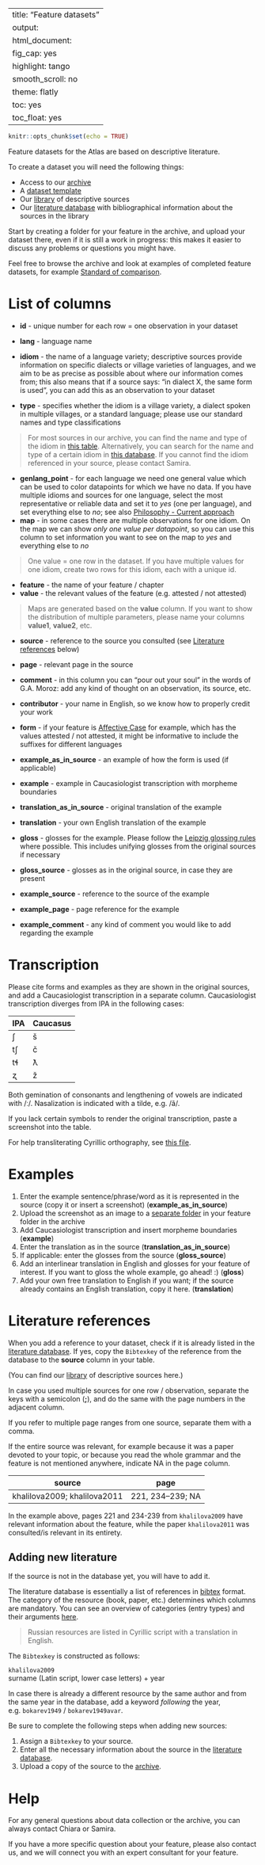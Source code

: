 
---
title: "Feature datasets"
output:
  html_document:
    fig_cap: yes
    highlight: tango
    smooth_scroll: no
    theme: flatly
    toc: yes
    toc_float: yes
---

```r
knitr::opts_chunk$set(echo = TRUE)
```

Feature datasets for the Atlas are based on descriptive literature.

To create a dataset you will need the following things:

* Access to our [archive](https://drive.google.com/drive/folders/1qN3TpzX-wTxiX2ZX0ZNJ6SledqzLHE5W)
* A [dataset template](https://docs.google.com/spreadsheets/d/1ptIOqpr6PMLdMv0QOLShO_bvQMmYz_88q4My7rC9wY0/edit?usp=sharing)
* Our [library]() of descriptive sources
* Our [literature database]() with bibliographical information about the sources in the library

Start by creating a folder for your feature in the archive, and upload your dataset there, even if it is still a work in progress: this makes it easier to discuss any problems or questions you might have.

Feel free to browse the archive and look at examples of completed feature datasets, for example [Standard of comparison](https://docs.google.com/spreadsheets/d/1EO_EdjBMZb5wXVpF4-ps89tKCY3lZ0Dfo55HP_U6EXY/edit?usp=sharing).


# List of columns

* **id** - unique number for each row = one observation in your dataset
* **lang** - language name

* **idiom** - the name of a language variety; descriptive sources provide information on specific dialects or village varieties of languages, and we aim to be as precise as possible about where our information comes from; this also means that if a source says: "in dialect X, the same form is used", you can add this as an observation to your dataset
* **type** - specifies whether the idiom is a village variety, a dialect spoken in multiple villages, or a standard language; please use our standard names and type classifications

> For most sources in our archive, you can find the name and type of the idiom in [this table](https://docs.google.com/spreadsheets/d/1XmOaGjd3ri6uA6yKBNobEfRqkPnsO3ljy_DssM2JrqM/edit?usp=sharing). Alternatively, you can search for the name and type of a certain idiom in [this database](https://sverhees.github.io/master_villages/sample_maps.html). If you cannot find the idiom referenced in your source, please contact Samira.

* **genlang_point** - for each language we need one general value which can be used to color datapoints for which we have no data. If you have multiple idioms and sources for one language, select the most representative or reliable data and set it to *yes* (one per language), and set everything else to *no*; see also [Philosophy - Current approach](https://sverhees.github.io/dagatlas_masterskaya/philosophy.html#Current_approach)
* **map** - in some cases there are multiple observations for one idiom. On the map we can show *only one value per datapoint*, so you can use this column to set information you want to see on the map to *yes* and everything else to *no*

> One value = one row in the dataset. If you have multiple values for one idiom, create two rows for this idiom, each with a unique id.

* **feature** - the name of your feature / chapter
* **value** - the relevant values of the feature (e.g. attested / not attested)

> Maps are generated based on the **value** column. If you want to show the distribution of multiple parameters, please name your columns **value1**, **value2**, etc.

* **source** - reference to the source you consulted (see [Literature references](#literature-references) below)
* **page** - relevant page in the source
* **comment** - in this column you can "pour out your soul" in the words of G.A. Moroz: add any kind of thought on an observation, its source, etc.
* **contributor** - your name in English, so we know how to properly credit your work

* **form** - if your feature is [Affective Case](https://timtim1342.github.io/affective.html) for example, which has the values attested / not attested, it might be informative to include the suffixes for different languages
* **example_as_in_source** -  an example of how the form is used (if applicable)
* **example** - example in Caucasiologist transcription with morpheme boundaries
* **translation_as_in_source** - original translation of the example
* **translation** - your own English translation of the example
* **gloss** - glosses for the example. Please follow the [Leipzig glossing rules](https://www.eva.mpg.de/lingua/pdf/Glossing-Rules.pdf) where possible. This includes unifying glosses from the original sources if necessary
* **gloss_source** - glosses as in the original source, in case they are present
* **example_source** - reference to the source of the example
* **example_page** - page reference for the example
* **example_comment** - any kind of comment you would like to add regarding the example

# Transcription

Please cite forms and examples as they are shown in the original sources, and add a Caucasiologist transcription in a separate column. Caucasiologist transcription diverges from IPA in the following cases:

|IPA|Caucasus|
|---|--------|
|ʃ  |š       |
|tʃ |č       |
|tɬ |ƛ       |
|ʐ  |ž       |

Both gemination of consonants and lengthening of vowels are indicated with /ː/. Nasalization is indicated with a tilde, e.g. /ã/.

If you lack certain symbols to render the original transcription, paste a screenshot into the table.

For help transliterating Cyrillic orthography, see [this file](https://drive.google.com/file/d/19KGYuzTTaopf-2opXuaGfDVKiv3kqS2A/view?usp=sharing).


# Examples

1. Enter the example sentence/phrase/word as it is represented in the source (copy it or insert a screenshot) (**example_as_in_source**)
2. Upload the screenshot as an image to a [separate folder](https://drive.google.com/drive/folders/10o1MoCECtCGhDcpTRmDH4nJRG1fwgkeH?usp=sharing) in your feature folder in the archive
3. Add Caucasiologist transcription and insert morpheme boundaries (**example**)
4. Enter the translation as in the source (**translation_as_in_source**)
5. If applicable: enter the glosses from the source (**gloss_source**)
6. Add an interlinear translation in English and glosses for your feature of interest. If you want to gloss the whole example, go ahead! :) (**gloss**)
7. Add your own free translation to English if you want; if the source already contains an English translation, copy it here. (**translation**)

# Literature references

When you add a reference to your dataset, check if it is already listed in the [literature database](https://docs.google.com/spreadsheets/d/1XmOaGjd3ri6uA6yKBNobEfRqkPnsO3ljy_DssM2JrqM/edit?usp=sharing). If yes, copy the `Bibtexkey` of the reference from the database to the **source** column in your table.

(You can find our [library](https://docs.google.com/spreadsheets/d/1XmOaGjd3ri6uA6yKBNobEfRqkPnsO3ljy_DssM2JrqM/edit?usp=sharing) of descriptive sources here.)

In case you used multiple sources for one row / observation, separate the keys with a semicolon (**;**), and do the same with the page numbers in the adjacent column. 

If you refer to multiple page ranges from one source, separate them with a comma. 

If the entire source was relevant, for example because it was a paper devoted to your topic, or because you read the whole grammar and the feature is not mentioned anywhere, indicate NA in the page column.

|source                       |page              |
|-----------------------------|------------------|
|khalilova2009; khalilova2011 |221, 234–239; NA  |

In the example above, pages 221 and 234-239 from `khalilova2009` have relevant information about the feature, while the paper `khalilova2011` was consulted/is relevant in its entirety.

## Adding new literature

If the source is not in the database yet, you will have to add it. 

The literature database is essentially a list of references in [bibtex](https://en.wikipedia.org/wiki/BibTeX) format. The category of the resource (book, paper, etc.) determines which columns are mandatory. You can see an overview of categories (entry types) and their arguments [here](https://www.bibtex.com/e/entry-types/).

> Russian resources are listed in Cyrillic script with a translation in English.

The `Bibtexkey` is constructed as follows:

`khalilova2009`  
surname (Latin script, lower case letters) + year

In case there is already a different resource by the same author and from the same year in the database, add a keyword *following* the year, e.g. `bokarev1949` / `bokarev1949avar`.


Be sure to complete the following steps when adding new sources:

1. Assign a `Bibtexkey` to your source.
2. Enter all the necessary information about the source in the [literature database](https://docs.google.com/spreadsheets/d/1XmOaGjd3ri6uA6yKBNobEfRqkPnsO3ljy_DssM2JrqM/edit?usp=sharing).
3. Upload a copy of the source to the [archive](https://drive.google.com/drive/folders/14RBA31Cj1MsFSiV4E_ZqTLGOhI1dUfMD?usp=sharing).


# Help

For any general questions about data collection or the archive, you can always contact Chiara or Samira.

If you have a more specific question about your feature, please also contact us, and we will connect you with an expert consultant for your feature.